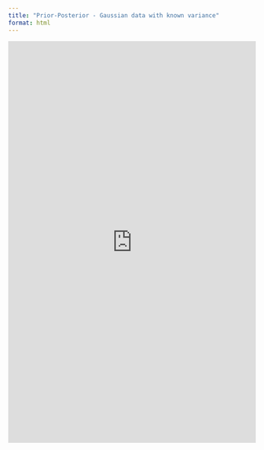 ```yaml
---
title: "Prior-Posterior - Gaussian data with known variance"
format: html
---
```


<iframe width="100%" height="817" frameborder="0"
  src="https://observablehq.com/embed/@mattiasvillani/bayes-iid-gaussian-known-var@1334?cells=viewof+datasettings%2Cdataused%2Cviewof+priorsettings%2Cviewof+post_quantile%2Cpostresultstext%2Cplt_pdf"></iframe>